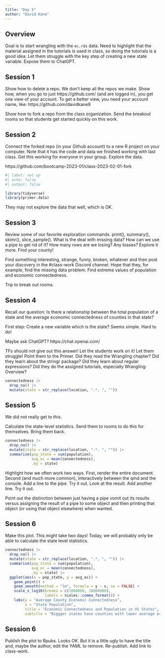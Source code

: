 ```yaml
---
title: "Day 5"
author: "David Kane"
---
```




## Overview

Goal is to start wrangling with the `ec.rds` data. Need to highlight that the material assigned in the tutorials is used in class, so doing the tutorials is a good idea. Let them struggle with the key step of creating a new state variable. Expose them to ChatGPT.


## Session 1

Show how to delete a repo. We don't keep all the repos we make. Show how, when you go to just https://github.com/ (and are logged in), you get one view of your account. To get a better view, you need your account name, like: https://github.com/davidkane9

Show how to fork a repo from the class organization. Send the breakout rooms so that students get started quickly on this work.

## Session 2

Connect the forked repo (in your Github account) to a new R project on your computer. Note that it has the code and data we finished working with last class. Get this working for everyone in your group. Explore the data.

https://github.com/bootcamp-2023-01/class-2023-02-01-fork

```r
#| label: set up
#| echo: false
#| output: false

library(tidyverse)
library(primer.data)
```

They may not explore the data that well, which is OK.


## Session 3

Review some of our favorite exploration commands. print(), summary(), skimr(), slice_sample(). What is the deal with missing data? How can we use a pipe to get rid of it? How many rows are we losing? Any biases? Explore it more. Find your county!

Find something interesting, strange, funny, broken, whatever and then post your discovery in the #class-work Discord channel. Hope that they, for example, find the missing data problem. Find extreme values of population and economic connectedness.

Trip to break out rooms.


## Session 4

Recall our question: Is there a relationship between the total population of a state and the average economic connectedness of counties in that state?

First step: Create a new variable which is the state? Seems simple. Hard to do!

Maybe ask ChatGPT? https://chat.openai.com/

TFs should not give out this answer! Let the students work on it! Let them struggle! Point them to the Primer. Did they read the Wrangling chapter? Did they learn about the stringr package? Did they learn about regular expressions? Did they do the assigned tutorials, especially Wrangling: Overview?

```r
connectedness |> 
  drop_na() |> 
  mutate(state = str_replace(location, ".*, ", "")) 
```




## Session 5

We did not really get to this. 

Calculate the state-level statistics. Send them to rooms to do this for themselves. Bring them back.


```r
connectedness |> 
  drop_na() |> 
  mutate(state = str_replace(location, ".*, ", "")) |> 
  summarise(pop_state = sum(population),
            avg_ec = mean(connectedness),
            .by = state)
```


Highlight how we often work two ways. First, render the entire document. Second (and much more common), interactively between the qmd and the console. Add a line to the pipe. Try it out. Look at the result. Add another line. Try it out.

Point out the distinction between just having a pipe vomit out its results versus assigning the result of a pipe to some object and then printing that object (or using that object elsewhere) when wanted.

## Session 6

Make this plot. This might take two days! Today, we will probably only be able to calculate the state level statistics.

```r
connectedness |> 
  drop_na() |> 
  mutate(state = str_replace(location, ".*, ", "")) |> 
  summarise(pop_state = sum(population),
            avg_ec = mean(connectedness),
            .by = state) |> 
  ggplot(aes(x = pop_state, y = avg_ec)) +
    geom_point() +
    geom_smooth(method = "lm", formula = y ~ x, se = FALSE) +
    scale_x_log10(breaks = c(1000000, 10000000),
                  labels = scales::comma_format()) +
    labs(y = "Average County Economic Connectedness",
         x = "State Population",
         title = "Economic Connectedness and Population in US States",
         subtitle = "Biggger states have counties with lower average economic connectedness.")
```


## Session 6

Publish the plot to Rpubs. Looks OK. But it is a little ugly to have the title and, maybe the author, edit the YAML to remove. Re-publish. Add link to class-work.



